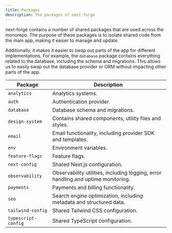 ```yaml
---
title: Packages
description: The packages of next-forge
---
```


next-forge contains a number of shared packages that are used across the monorepo. The purpose of these packages is to isolate shared code from the main app, making it easier to manage and update.

Additionally, it makes it easier to swap out parts of the app for different implementations. For example, the `database` package contains everything related to the database, including the schema and migrations. This allows us to easily swap out the database provider or ORM without impacting other parts of the app.

| Package | Description |
| ------- | ----------- |
| `analytics` | Analytics systems. |
| `auth` | Authentication provider. |
| `database` | Database schema and migrations. |
| `design-system` | Contains shared components, utility files and styles. |
| `email` | Email functionality, including provider SDK and templates. |
| `env` | Environment variables. |
| `feature-flags` | Feature flags. |
| `next-config` | Shared Next.js configuration. |
| `observability` | Observability utilities, including logging, error handling and uptime monitoring. |
| `payments` | Payments and billing functionality. |
| `seo` | Search engine optimization, including metadata and structured data. |
| `tailwind-config` | Shared Tailwind CSS configuration. |
| `typescript-config` | Shared TypeScript configuration. |

